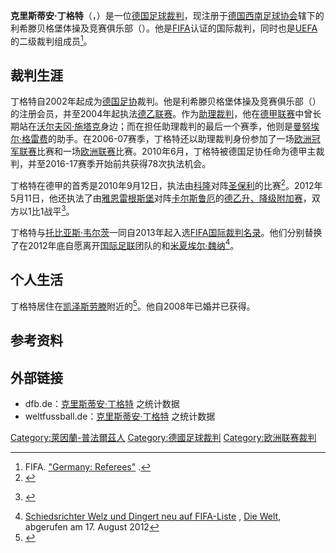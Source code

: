 {{noteTA|G1=football|G2=uefa|G3=德甲}}
{{Infobox football official
| name                = 克里斯蒂安·丁格特<br>{{lang|de|Christian Dingert}}
| image               = AUT vs. SUI 2015-11-17 Christian Dingert.jpg
| caption             = 丁格特于2015年
| birth_date          = {{Birth date and age|1980|7|14|df=y}}
| birth_place         = {{BRD}}[[塔利希滕贝格|塔利希滕贝格]]
| death_date          = <!-- Use {{Death date and age|YYYY|MM|DD|YYYY|MM|DD|df=y}} if dead (death date followed by birth date) -->
| death_place         =
| otheroccupation     = [[公共行政学|公共行政专员]]
| years1              = 2002–
| league1             = [[德国足协|德国足协]]
| role1               = 裁判
| years2              = 2004–
| league2             = [[德乙联赛|德乙联赛]]
| role2               = 裁判
| years3              = 2010–
| league3             = [[德甲联赛|德甲联赛]]
| role3               = 裁判
| internationalyears1 = 2013–
| confederation1      = [[FIFA国际裁判名录|FIFA名录]]
| internationalrole1  = 裁判
}}
'''克里斯蒂安·丁格特'''（{{lang-de|'''Christian Dingert'''}}，{{bd|1980年|7月14日|catIdx=Dingert, Christian}}）是一位[[德国|德国]][[足球裁判|足球裁判]]，现注册于[[德国西南足球协会|德国西南足球协会]]辖下的利希滕贝格堡体操及竞赛俱乐部（{{lang|de|''TSG Burg Lichtenberg''}}）。他是[[FIFA|FIFA]]认证的国际裁判，同时也是[[UEFA|UEFA]]的二级裁判组成员<ref name="FIFA">FIFA. [http://www.fifa.com/associations/association=ger/footballofficials/referees/peoplekind=ref.html "Germany: Referees"] {{Wayback|url=http://www.fifa.com/associations/association=ger/footballofficials/referees/peoplekind=ref.html |date=20150222112400 }}.</ref>。

==裁判生涯==
丁格特自2002年起成为[[德国足协|德国足协]]裁判。他是利希滕贝格堡体操及竞赛俱乐部（{{lang|de|''TSG Burg Lichtenberg''}}）的注册会员，并至2004年起执法[[德乙联赛|德乙联赛]]。作为[[助理裁判员|助理裁判]]，他在[[德甲联赛|德甲联赛]]中曾长期站在[[沃尔夫冈·施塔克|沃尔夫冈·施塔克]]身边；而在担任助理裁判的最后一个赛季，他则是[[曼努埃尔·格雷费|曼努埃尔·格雷费]]的助手。在2006-07赛季，丁格特还以助理裁判身份参加了一场[[欧洲冠军联赛|欧洲冠军联赛]]比赛和一场[[欧洲联赛|欧洲联赛]]比赛。2010年6月，丁格特被德国足协任命为德甲主裁判，并至2016-17赛季开始前共获得78次执法机会。

丁格特在德甲的首秀是2010年9月12日，执法由[[科隆足球俱乐部|科隆]]对阵[[圣保利足球俱乐部|圣保利]]的比赛<ref>{{Cite web |url=http://www.kicker.de/news/fussball/bundesliga/spieltag/1-bundesliga/2010-11/3/1013263/spielbericht_1-fc-koeln-16_fc-st-pauli-18.html |title=Spielbericht bei Kicker.de |accessdate=2016-12-20 |archive-date=2018-10-02 |archive-url=https://web.archive.org/web/20181002204809/http://www.kicker.de/news/fussball/bundesliga/spieltag/1-bundesliga/2010-11/3/1013263/spielbericht_1-fc-koeln-16_fc-st-pauli-18.html |dead-url=no }}</ref>。2012年5月11日，他还执法了由[[雅恩雷根斯堡|雅恩雷根斯堡]]对阵[[卡尔斯鲁厄体育俱乐部|卡尔斯鲁厄]]的[[2011年至2012年德国足球乙级联赛#升、降级附加赛|德乙升、降级附加赛]]，双方以1比1战平<ref>{{Internetquelle| url=http://www.oberpfalznetz.de/zeitung/3240578-647-gross_weckt_jahn_unsanft_aus_den_traeumen,1,0.html| titel=Groß weckt Jahn unsanft aus den Träumen| hrsg=Oberpfalznetz| datum=2012-05-12| zugriff=2012-05-12}} {{Wayback|url=http://www.oberpfalznetz.de/zeitung/3240578-647-gross_weckt_jahn_unsanft_aus_den_traeumen,1,0.html |date=20130724175850 }}</ref>。

丁格特与[[托比亚斯·韦尔茨|托比亚斯·韦尔茨]]一同自2013年起入选[[FIFA国际裁判名录|FIFA国际裁判名录]]。他们分别替换了在2012年底自愿离开[[国际足联|国际足联]]团队的{{link-de|克努特·基歇尔|Knut Kircher}}和[[米夏埃尔·魏纳|米夏埃尔·魏纳]]<ref>[https://www.welt.de/newsticker/sport-news/article108671126/Schiedsrichter-Welz-und-Dingert-neu-auf-FIFA-Liste.html Schiedsrichter Welz und Dingert neu auf FIFA-Liste] {{Wayback|url=https://www.welt.de/newsticker/sport-news/article108671126/Schiedsrichter-Welz-und-Dingert-neu-auf-FIFA-Liste.html |date=20161201033622 }}, [[Die_Welt|Die Welt]], abgerufen am 17. August 2012</ref>。

==个人生活==
丁格特居住在[[凯泽斯劳滕|凯泽斯劳滕]]附近的{{link-de|莱贝克斯穆勒|Lebecksmühle}}<ref>{{Cite web |url=http://worldreferee.com/site/copy.php?linkType=referee&contextType=bio&linkID=8085 |title=Profile |accessdate=2016-12-20 |archive-date=2019-06-10 |archive-url=https://web.archive.org/web/20190610115911/http://worldreferee.com/site/copy.php?linkType=referee&contextType=bio&linkID=8085 |dead-url=no }}</ref>。他自2008年已婚并已获得{{link-de|应用技术大学管理学文凭|Diplom-Verwaltungswirt (FH)}}。

==参考资料==
{{reflist}}

== 外部链接 ==
{{Commonscat|Christian Dingert}}
* dfb.de：[http://www.dfb.de/sportl-strukturen/schiedsrichter/schiedsrichter-im-einsatz/schiedsrichter-der-bundesligen/?spieledb_path=%2Freferees%2F41934 克里斯蒂安·丁格特] {{Wayback|url=http://www.dfb.de/sportl-strukturen/schiedsrichter/schiedsrichter-im-einsatz/schiedsrichter-der-bundesligen/?spieledb_path=%2Freferees%2F41934 |date=20170502195155 }}之统计数据 {{de}}
* weltfussball.de：[http://www.weltfussball.de/schiedsrichter_profil/christian-dingert/ 克里斯蒂安·丁格特] {{Wayback|url=http://www.weltfussball.de/schiedsrichter_profil/christian-dingert/ |date=20190413093127 }}之统计数据 {{de}}

{{DEFAULTSORT:Dingert, Christian}}
[[Category:萊因蘭-普法爾茲人|Category:萊因蘭-普法爾茲人]]
[[Category:德國足球裁判|Category:德國足球裁判]]
[[Category:欧洲联赛裁判|Category:欧洲联赛裁判]]
